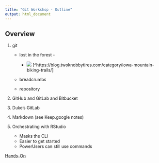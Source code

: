 ```yaml
---
title: "Git Workshop - Outline"
output: html_document
---
```


## Overview

1. git

    - lost in the forest -
    
        - ![](https://twoknobbytires.files.wordpress.com/2012/05/img_4829.jpg) [^https://blog.twoknobbytires.com/category/iowa-mountain-biking-trails/]
    - breadcrumbs
    - repository
1. GitHub and GitLab and Bitbucket
1. Duke's GitLab
1. Markdown  (see Keep.google notes)
1. Orchestrating with RStudio

	- Masks the CLI
	- Easier to get started
	- PowerUsers can still use commands  

[Hands-On](handson.md)
